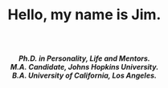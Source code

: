 <h1> 
<br><br/>
<p style="text-align: center;"><span style="font-size:28px;">
Hello, my name is Jim.
</span>
</p>

<h5>
<p style="text-align: center;">
<br>
<br>
Ph.D. in Personality, Life and Mentors.
<br>
M.A. Candidate, Johns Hopkins University.
<br>
B.A. University of California, Los Angeles.
</span>
</p>